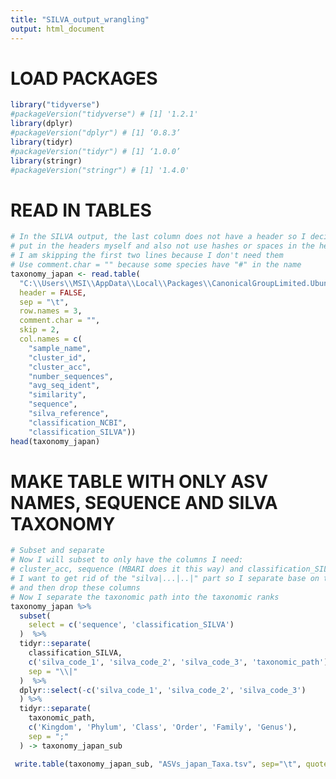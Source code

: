 ---
title: "SILVA_output_wrangling"
output: html_document
---

# LOAD PACKAGES

```{r}
library("tidyverse")
#packageVersion("tidyverse") # [1] '1.2.1'
library(dplyr) 
#packageVersion("dplyr") # [1] ‘0.8.3’
library(tidyr)
#packageVersion("tidyr") # [1] ‘1.0.0’
library(stringr)
#packageVersion("stringr") # [1] '1.4.0'
```

# READ IN TABLES

```{r}
# In the SILVA output, the last column does not have a header so I decided to 
# put in the headers myself and also not use hashes or spaces in the header
# I am skipping the first two lines because I don't need them 
# Use comment.char = "" because some species have "#" in the name
taxonomy_japan <- read.table(
  "C:\\Users\\MSI\\AppData\\Local\\Packages\\CanonicalGroupLimited.UbuntuonWindows_79rhkp1fndgsc\\LocalState\\rootfs\\home\\matomo\\jacobs\\BCCB_Thesis\\Japan\\japan_euk---ssu---otus.csv", 
  header = FALSE, 
  sep = "\t",
  row.names = 3,
  comment.char = "", 
  skip = 2, 
  col.names = c(
    "sample_name", 
    "cluster_id", 
    "cluster_acc", 
    "number_sequences", 
    "avg_seq_ident", 
    "similarity", 
    "sequence", 
    "silva_reference",
    "classification_NCBI", 
    "classification_SILVA"))
head(taxonomy_japan)

```

# MAKE TABLE WITH ONLY ASV NAMES, SEQUENCE AND SILVA TAXONOMY
```{r}
# Subset and separate
# Now I will subset to only have the columns I need: 
# cluster_acc, sequence (MBARI does it this way) and classification_SILVA
# I want to get rid of the "silva|...|..|" part so I separate base on the "|" 
# and then drop these columns
# Now I separate the taxonomic path into the taxonomic ranks
taxonomy_japan %>%
  subset(
    select = c('sequence', 'classification_SILVA')
  )  %>%  
  tidyr::separate(
    classification_SILVA,
    c('silva_code_1', 'silva_code_2', 'silva_code_3', 'taxonomic_path'), 
    sep = "\\|"
  )  %>%
  dplyr::select(-c('silva_code_1', 'silva_code_2', 'silva_code_3')
  ) %>%
  tidyr::separate(
    taxonomic_path,
    c('Kingdom', 'Phylum', 'Class', 'Order', 'Family', 'Genus'),
    sep = ";"
  ) -> taxonomy_japan_sub

 write.table(taxonomy_japan_sub, "ASVs_japan_Taxa.tsv", sep="\t", quote=F, col.names=NA)
```



